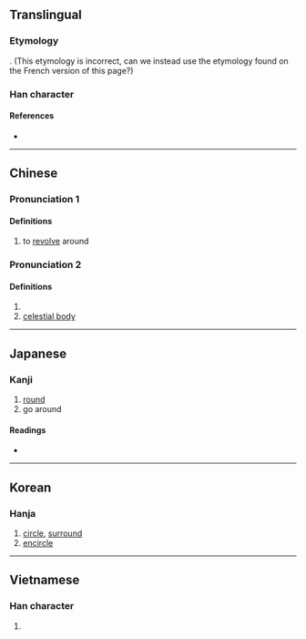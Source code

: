 {{also|圓}}
{{character info/new}}
==Translingual==

===Etymology===
{{Han etyl}}
{{Han compound|囗|睘|c1=s|c2=p|t1=circle|ls=psc}}.
(This etymology is incorrect, can we instead use the etymology found on the French version of this page?)

===Han character===
{{Han char|rn=31|rad=囗|as=13|sn=16|four=60732|canj=WWLV|ids=⿴囗睘}}

====References====
* {{Han ref|kx=0221.120|dkj=04851|dj=0453.120|hdz=10726.160|uh=571C|ud=22300|bh=E947|bd=59719}}

----

==Chinese==
{{zh-forms}}

===Pronunciation 1===
{{zh-pron
|m=huán
|c=waan4
|mc=y
|oc=y
|ma=
|cat=v
}}

====Definitions====
{{zh-hanzi}}

# to [[revolve]] around

===Pronunciation 2===
{{zh-pron
|m=yuán
|c=jyun4
|mc=
|oc=
|ma=
|cat=n
}}

====Definitions====
{{zh-hanzi}}

# {{zh-alt-form|圓}}
# [[celestial body]]

----

==Japanese==

===Kanji===
{{ja-kanji|grade=|rs=囗13}}

# [[round]]
# go around

====Readings====
* {{ja-readings|on=[[かん]] (kan), [[えん]] (en)|kun=[[めぐる]] (meguru), [[まるい]] (marui)}}

----

==Korean==

===Hanja===
{{ko-hanja|hangeul=[[원]], [[환]]|rv=won, hwan|mr=wŏn, hwan}}

# [[circle]], [[surround]]
# [[encircle]]

----

==Vietnamese==

===Han character===
{{vi-hantu|[[viên]]|rs=囗13}}

# {{defn|lang=vi|sort=囗13}}